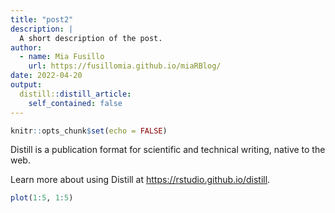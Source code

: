 ```yaml
---
title: "post2"
description: |
  A short description of the post.
author:
  - name: Mia Fusillo
    url: https://fusillomia.github.io/miaRBlog/
date: 2022-04-20
output:
  distill::distill_article:
    self_contained: false
---
```



```r
knitr::opts_chunk$set(echo = FALSE)
```

Distill is a publication format for scientific and technical writing, native to the web.

Learn more about using Distill at <https://rstudio.github.io/distill>.

```r
plot(1:5, 1:5)

```

